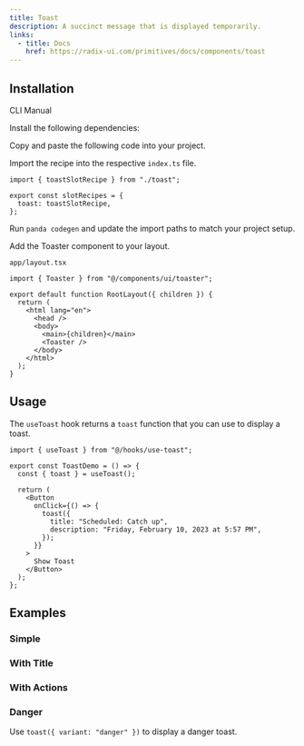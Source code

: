 ```yaml
---
title: Toast
description: A succinct message that is displayed temporarily.
links:
  - title: Docs
    href: https://radix-ui.com/primitives/docs/components/toast
---
```


<ComponentPreview name="toast-demo" />

## Installation

<InstallationTabs>

<TabsList>
  <TabsTrigger value="cli">CLI</TabsTrigger>
  <TabsTrigger value="manual">Manual</TabsTrigger>
</TabsList>

<TabsContent value="cli">

<PackageRunner command="nore-ui@latest add toast" />

</TabsContent>

<TabsContent value="manual">

<Steps>

<Step>Install the following dependencies:</Step>

<PackageInstaller name="@radix-ui/react-toast" />

<Step>Copy and paste the following code into your project.</Step>

<ComponentSource name="toast.ts" type="slot-recipe" />

<ComponentSource name="toast.tsx" type="component" />

<ComponentSource name="toaster.tsx" type="component" />

<ComponentSource name="use-toast.ts" type="hook" />

<Step>Import the recipe into the respective `index.ts` file.</Step>

```tsx
import { toastSlotRecipe } from "./toast";

export const slotRecipes = {
  toast: toastSlotRecipe,
};
```

<Step>Run `panda codegen` and update the import paths to match your project setup.</Step>

<Step>Add the Toaster component to your layout.</Step>

`app/layout.tsx`

```tsx
import { Toaster } from "@/components/ui/toaster";

export default function RootLayout({ children }) {
  return (
    <html lang="en">
      <head />
      <body>
        <main>{children}</main>
        <Toaster />
      </body>
    </html>
  );
}
```

</Steps>

</TabsContent>

</InstallationTabs>

## Usage

The `useToast` hook returns a `toast` function that you can use to display a toast.

```tsx
import { useToast } from "@/hooks/use-toast";
```

```tsx
export const ToastDemo = () => {
  const { toast } = useToast();

  return (
    <Button
      onClick={() => {
        toast({
          title: "Scheduled: Catch up",
          description: "Friday, February 10, 2023 at 5:57 PM",
        });
      }}
    >
      Show Toast
    </Button>
  );
};
```

<Alert
  variant="info"
  description="To display multiple toasts at the same time, you can update the TOAST_LIMIT in use-toast.ts."
/>

## Examples

### Simple

<ComponentPreview name="toast-simple" />

### With Title

<ComponentPreview name="toast-title" />

### With Actions

<ComponentPreview name="toast-action" />

### Danger

Use `toast({ variant: "danger" })` to display a danger toast.

<ComponentPreview name="toast-danger" />
